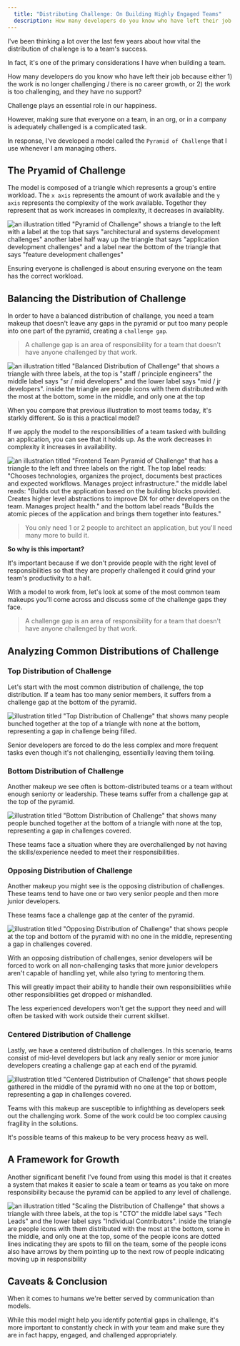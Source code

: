 ```yaml
---
  title: "Distributing Challenge: On Building Highly Engaged Teams"
  description: How many developers do you know who have left their job because either 1) the work is no longer challenging / there is no career growth, or 2) the work is too challenging, and they have no support? Challenge plays an essential role in our happiness.
---
```


I've been thinking a lot over the last few years about how vital the distribution of challenge is to a team's success.

In fact, it's one of the primary considerations I have when building a team.

How many developers do you know who have left their job because either 1) the work is no longer challenging / there is no career growth, or 2) the work is too challenging, and they have no support?

Challenge plays an essential role in our happiness.

However, making sure that everyone on a team, in an org, or in a company is adequately challenged is a complicated task.

In response, I've developed a model called the `Pyramid of Challenge` that I use whenever I am managing others.

## The Pryamid of Challenge

The model is composed of a triangle which represents a group's entire workload. The `x axis` represents the amount of work available and the `y axis` represents the complexity of the work available. Together they represent that as work increases in complexity, it decreases in availablity.

![an illustration titled "Pyramid of Challenge" shows a triangle to the left with a label at the top that says "architectural and systems development challenges" another label half way up the triangle that says "application development challenges" and a label near the bottom of the triangle that says "feature development challenges"](/pyramid-of-challenge.png)

Ensuring everyone is challenged is about ensuring everyone on the team has the correct workload.

## Balancing the Distribution of Challenge

In order to have a balanced distribution of challange, you need a team makeup that doesn't leave any gaps in the pyramid or put too many people into one part of the pyramid, creating a `challenge gap`.

> A challenge gap is an area of responsibility for a team that doesn't have anyone challenged by that work.

![an illustration titled "Balanced Distribution of Challenge" that shows a triangle with three labels, at the top is "staff / principle engineers" the middle label says "sr / mid developers" and the lower label says "mid / jr developers". inside the triangle are people icons with them distributed with the most at the bottom, some in the middle, and only one at the top](/pyramid-of-challenge-balanced.png)

When you compare that previous illustration to most teams today, it's starkly different. So is this a practical model?

If we apply the model to the responsibilities of a team tasked with building an application, you can see that it holds up. As the work decreases in complexity it increases in availability.

![an illustration titled "Frontend Team Pyramid of Challenge" that has a triangle to the left and three labels on the right. The top label reads: "Chooses technologies, organizes the project, documents best practices and expected workflows. Manages project infrastructure." the middle label reads: "Builds out the application based on the building blocks provided. Creates higher level abstractions to improve DX for other developers on the team. Manages project health." and the bottom label reads "Builds the atomic pieces of the application and brings them together into features."](/pyramid-of-challenge-frontend-example.png)

> You only need 1 or 2 people to architect an application, but you'll need many more to build it.

**So why is this important?**

It's important because if we don't provide people with the right level of responsibilities so that they are properly challenged it could grind your team's productivity to a halt.

With a model to work from, let's look at some of the most common team makeups you'll come across and discuss some of the challenge gaps they face.

> A challenge gap is an area of responsibility for a team that doesn't have anyone challenged by that work.

## Analyzing Common Distributions of Challenge

### Top Distribution of Challenge

Let's start with the most common distribution of challenge, the top distribution. If a team has too many senior members, it suffers from a challenge gap at the bottom of the pyramid.

![illustration titled "Top Distribution of Challenge" that shows many people bunched together at the top of a triangle with none at the bottom, representing a gap in challenge being filled.](/top-distribution-of-challenge.png)

Senior developers are forced to do the less complex and more frequent tasks even though it's not challenging, essentially leaving them toiling.

### Bottom Distribution of Challenge

Another makeup we see often is bottom-distributed teams or a team without enough seniorty or leadership. These teams suffer from a challenge gap at the top of the pyramid.

![illustration titled "Bottom Distribution of Challenge" that shows many people bunched together at the bottom of a triangle with none at the top, representing a gap in challenges covered.](/bottom-distribution-of-challenge.png)

These teams face a situation where they are overchallenged by not having the skills/experience needed to meet their responsibilities.

### Opposing Distribution of Challenge

Another makeup you might see is the opposing distribution of challenges. These teams tend to have one or two very senior people and then more junior developers.

These teams face a challenge gap at the center of the pyramid.

![illustration titled "Opposing Distribution of Challenge" that shows people at the top and bottom of the pyramid with no one in the middle, representing a gap in challenges covered.](/opposing-distribution-of-challenge.png)

With an opposing distribution of challenges, senior developers will be forced to work on all non-challenging tasks that more junior developers aren't capable of handling yet, while also tyring to mentoring them.

This will greatly impact their ability to handle their own responsibilities while other responsibilities get dropped or mishandled.

The less experienced developers won't get the support they need and will often be tasked with work outside their current skillset.

### Centered Distribution of Challenge

Lastly, we have a centered distribution of challenges. In this scenario, teams consist of mid-level developers but lack any really senior or more junior developers creating a challenge gap at each end of the pyramid.

![illustration titled "Centered Distribution of Challenge" that shows people gathered in the middle of the pyramid with no one at the top or bottom, representing a gap in challenges covered.](/centered-distribution-of-challenge.png)

Teams with this makeup are susceptible to infighthing as developers seek out the challenging work. Some of the work could be too complex causing fragility in the solutions.

It's possible teams of this makeup to be very process heavy as well.

## A Framework for Growth

Another significant benefit I've found from using this model is that it creates a system that makes it easier to scale a team or teams as you take on more responsibility because the pyramid can be applied to any level of challenge.

![an illustration titled "Scaling the Distribution of Challenge" that shows a triangle with three labels, at the top is "CTO" the middle label says "Tech Leads" and the lower label says "Individual Contributors". inside the triangle are people icons with them distributed with the most at the bottom, some in the middle, and only one at the top, some of the people icons are dotted lines indicating they are spots to fill on the team, some of the people icons also have arrows by them pointing up to the next row of people indicating moving up in responsibility](/scaling-the-distribution-of-challenge.png)

## Caveats & Conclusion

When it comes to humans we're better served by communication than models.

While this model might help you identify potential gaps in challenge, it's more important to constantly check in with your team and make sure they are in fact happy, engaged, and challenged appropriately.
